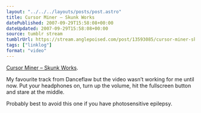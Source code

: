 ```yaml
---
layout: "../../../layouts/posts/post.astro"
title: Cursor Miner – Skunk Works
datePublished: 2007-09-29T15:58:08+00:00
dateUpdated: 2007-09-29T15:58:08+00:00
source: tumblr stream
tumblrUrl: https://stream.anglepoised.com/post/13593085/cursor-miner-skunk-works-my-favourite-track
tags: ["linklog"]
format: "video"
---
```



<YouTube id="https://www.youtube.com/watch?v=_4fAtxkGGSA" />

[Cursor Miner &#8211; Skunk Works][1].

My favourite track from Danceflaw but the video wasn&rsquo;t working for me until now. Put your headphones on, turn up the volume, hit the fullscreen button and stare at the middle.

Probably best to avoid this one if you have photosensitive epilepsy.

[1]: https://www.youtube.com/watch?v=_4fAtxkGGSA
